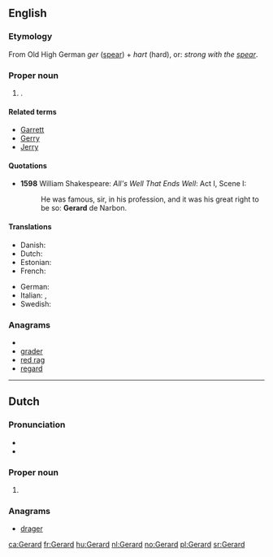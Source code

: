 {{also|Gérard}}
==English==

===Etymology===
From Old High German ''ger'' ([[spear]]) + ''hart'' (hard), or: ''strong with the [[spear]]''.

===Proper noun===
{{en-proper noun}}

# {{given name|male|from=Germanic}}.

====Related terms====
* [[Garrett]]
* [[Gerry]]
* [[Jerry]]

====Quotations====
* '''1598''' William Shakespeare: ''All's Well That Ends Well'': Act I, Scene I:
*: He was famous, sir, in his profession, and it  was his great right to be so: '''Gerard''' de Narbon.

====Translations====
{{trans-top|male given name}}
* Danish: {{t-|da|Gerhard}}
* Dutch: {{t+|nl|Gerard|m}}
* Estonian: {{t-|et|Kert}}
* French: {{t+|fr|Gérard}}
{{trans-mid}}
* German: {{t+|de|Gerhard}}
* Italian: {{t+|it|Gerardo|m}}, {{t-|it|Gherardo|m}}
* Swedish: {{t+|sv|Gerhard}}
{{trans-bottom}}

===Anagrams===
* {{alphagram|adegrr}}
* [[grader#English|grader]]
* [[red rag#English|red rag]]
* [[regard#English|regard]]


----

==Dutch==

===Pronunciation===
* {{SAMPA|/GI"rArt/}}
* {{audio|Nl-Gerard.ogg|Audio}}

===Proper noun===
{{infl|nl|proper noun}}

# {{given name|male|lang=nl}}

===Anagrams===
* [[drager#Dutch|drager]]

[[ca:Gerard]]
[[fr:Gerard]]
[[hu:Gerard]]
[[nl:Gerard]]
[[no:Gerard]]
[[pl:Gerard]]
[[sr:Gerard]]